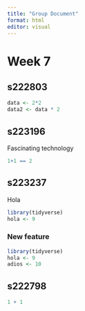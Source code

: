 ```yaml
---
title: "Group Document"
format: html
editor: visual
---
```


# Week 7

## s222803

```r
data <- 2*2
data2 <- data * 2
```

## s223196

Fascinating technology

```r
1+1 == 2
```

## s223237

Hola

```r
library(tidyverse)
hola <- 9
```

### New feature

```r
library(tidyverse)
hola <- 9
adios <- 10
```

## s222798

```r
1 + 1
```
